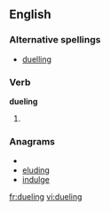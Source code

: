 ==English==

===Alternative spellings===
* [[duelling]] {{British}}

===Verb===
'''dueling'''

# {{present participle of|[[duel]]}}

===Anagrams===
* {{alphagram|degilnu}}
* [[eluding#English|eluding]]
* [[indulge#English|indulge]]


[[fr:dueling]]
[[vi:dueling]]